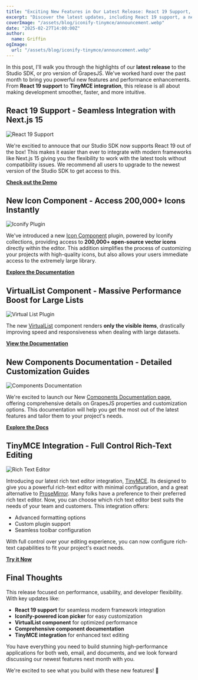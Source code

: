 ```yaml
---
title: "Exciting New Features in Our Latest Release: React 19 Support, Icon Picker, VirtualList, and More"
excerpt: "Discover the latest updates, including React 19 support, a new icon picker powered by Iconify, the high-performance VirtualList component, enhanced components documentation, and seamless TinyMCE integration."
coverImage: "/assets/blog/iconify-tinymce/announcement.webp"
date: "2025-02-27T14:00:00Z"
author:
  name: Griffin
ogImage:
  url: "/assets/blog/iconify-tinymce/announcement.webp"
---
```


In this post, I'll walk you through the highlights of our **latest release** to the Studio SDK, or pro version of GrapesJS. We've worked hard over the past month to bring you powerful new features and performance enhancements. From **React 19 support** to **TinyMCE integration**, this release is all about making development smoother, faster, and more intuitive.


## React 19 Support - Seamless Integration with Next.js 15

![React 19 Support](/assets/blog/iconify-tinymce/next.webp)

We're excitied to annouce that our Studio SDK now supports React 19 out of the box! This makes it easier than ever to integrate with modern frameworks like Next.js 15 giving you the flexibility to work with the latest tools without compatibility issues. We recommend all users to upgrade to the newest version of the Studio SDK to get access to this.

 **[Check out the Demo](https://app.grapesjs.com/docs-sdk/examples/frameworks/nextjs)**


## New Icon Component - Access 200,000+ Icons Instantly

![Iconify Plugin](/assets/blog/iconify-tinymce/iconify.webp)

We've introduced a new [Icon Component](https://app.grapesjs.com/docs-sdk/plugins/components/iconify) plugin, powered by Iconify collections, providing access to **200,000+ open-source vector icons** directly within the editor. This addition simplifies the process of customizing your projects with high-quality icons, but also allows your users immediate access to the extremely large library.

 **[Explore the Documentation](https://app.grapesjs.com/docs-sdk/plugins/components/iconify)**


## VirtualList Component - Massive Performance Boost for Large Lists

![Virtual List Plugin](/assets/blog/iconify-tinymce/virtual_list.webp)

The new [VirtualList](https://app.grapesjs.com/docs-sdk/configuration/layout/components#virtuallist) component renders **only the visible items**, drastically improving speed and responsiveness when dealing with large datasets.

 **[View the Documentation](https://app.grapesjs.com/docs-sdk/configuration/layout/components#virtuallist)**


## New Components Documentation - Detailed Customization Guides

![Components Documentation](/assets/blog/iconify-tinymce/component.webp)

We're excited to launch our New [Components Documentation page](https://app.grapesjs.com/docs-sdk/configuration/components/overview), offering comprehensive details on GrapesJS properties and customization options. This documentation will help you get the most out of the latest features and tailor them to your project's needs.

**[Explore the Docs](https://app.grapesjs.com/docs-sdk/configuration/components/overview)**


## TinyMCE Integration - Full Control Rich-Text Editing

![Rich Text Editor](/assets/blog/iconify-tinymce/rte-tinymce-plugin.webp)

Introducing our latest rich text editor integration, [TinyMCE](https://app.grapesjs.com/docs-sdk/plugins/rte/tinymce). Its designed to give you a powerful rich-text editor with minimal configuration, and a great alternative to [ProseMirror](https://app.grapesjs.com/docs-sdk/plugins/rte/prosemirror). Many folks have a preference to their preferred rich text editor. Now, you can choose which rich text editor best suits the needs of your team and customers. This integration offers:

- Advanced formatting options
- Custom plugin support
- Seamless toolbar configuration

With full control over your editing experience, you can now configure rich-text capabilities to fit your project's exact needs.

 **[Try it Now](https://app.grapesjs.com/docs-sdk/plugins/rte/tinymce)**

## Final Thoughts

This release focused on performance, usability, and developer flexibility. With key updates like:

- **React 19 support** for seamless modern framework integration
- **Iconify-powered icon picker** for easy customization
- **VirtualList component** for optimized performance
- **Comprehensive component documentation**
- **TinyMCE integration** for enhanced text editing

You have everything you need to build stunning high-performance applications for both web, email, and documents, and we look forward discussing our newest features next month with you.

We're excited to see what you build with these new features! 🚀